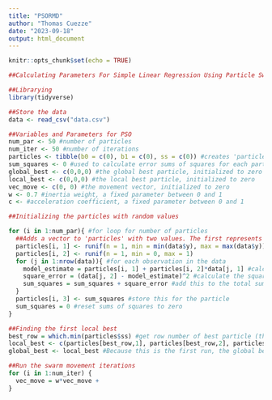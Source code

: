 ```yaml
---
title: "PSORMD"
author: "Thomas Cuezze"
date: "2023-09-18"
output: html_document
---
```


```r
knitr::opts_chunk$set(echo = TRUE)
```



```r
##Calculating Parameters For Simple Linear Regression Using Particle Swarm Optimization

##Librarying
library(tidyverse)

##Store the data
data <- read_csv("data.csv")

##Variables and Parameters for PSO
num_par <- 50 #number of particles
num_iter <- 50 #number of iterations
particles <- tibble(b0 = c(0), b1 = c(0), ss = c(0)) #creates 'particles', the tibble of all vectors representing the particles. Each row represents a vector. It's initialized with a meaningless zero just to create the columns
sum_squares <- 0 #used to calculate error sums of squares for each particle. Initialized as a meaningless zero
global_best <- c(0,0,0) #the global best particle, initialized to zero
local_best <- c(0,0,0) #the local best particle, initialized to zero
vec_move <- c(0, 0) #the movement vector, initialized to zero
w <- 0.7 #inertia weight, a fixed parameter between 0 and 1
c <- #acceleration coefficient, a fixed parameter between 0 and 1

##Initializing the particles with random values

for (i in 1:num_par){ #for loop for number of particles
  ##Adds a vector to 'particles' with two values. The first represents B_0 and is generated from a uniform distribution between the minimum and maxium y values in the data. The second represents B_1 and is drawn from a uniform distribution between 0 and 1.
  particles[i, 1] <- runif(n = 1, min = min(data$y), max = max(data$y))
  particles[i, 2] <- runif(n = 1, min = 0, max = 1) 
  for (j in 1:nrow(data)){ #for each observation in the data
    model_estimate = particles[i, 1] + particles[i, 2]*data[j, 1] #calculate the model estimate: the intercept (b0) given in the particle, plus the slope given in the particle (b1) times the x value in the observation
    square_error = (data[j, 2] - model_estimate)^2 #calculate the square error for that observation: the correct y value - the model estimate y value, squared
    sum_squares = sum_squares + square_error #add this to the total sum of squares for this particle
  }
  particles[i, 3] <- sum_squares #store this for the particle
  sum_squares = 0 #reset sums of squares to zero
}

##Finding the first local best
best_row = which.min(particles$ss) #get row number of best particle (that with lowest error sums of squares)
local_best <- c(particles[best_row,1], particles[best_row,2], particles[best_row,3]) #Set the new local best to the values of the best particle
global_best <- local_best #Because this is the first run, the global best will always be the same as the local best

##Run the swarm movement iterations
for (i in 1:num_iter) {
  vec_move = w*vec_move + 
}

```